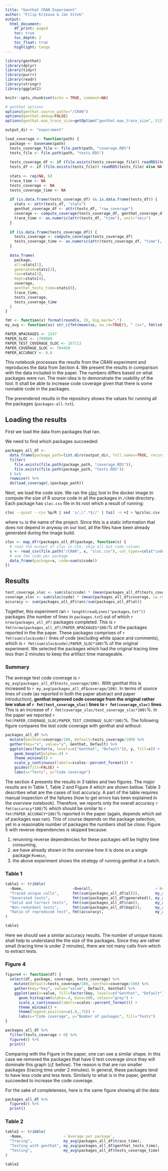 ```yaml
---
title: "Genthat CRAN Experiment"
author: "Filip Krikava & Jan Vitek"
output:
  html_document:
    df_print: paged
    toc: true
    toc_depth: 2
    toc_float: true
    highlight: tango
---
```


```r
library(genthat)
library(dplyr)
library(tidyr)
library(purrr)
library(readr)
library(stringr)
library(ggplot2)

knitr::opts_chunk$set(echo = TRUE, comment=NA)

# genthat options
options(genthat.source_paths="/CRAN")
options(genthat.debug=FALSE)
options(genthat.max_trace_size=getOption("genthat.max_trace_size", 512*1024))

output_dir <- "experiment"
```

```r
load_coverage <- function(path) {
  package <- basename(path)
  tests_coverage_file <- file.path(path, "coverage.RDS")
  tests_file <- file.path(path, "tests.RDS")
  
  tests_coverage_df <- if (file.exists(tests_coverage_file)) readRDS(tests_coverage_file) else NA
  tests_df <- if (file.exists(tests_file)) readRDS(tests_file) else NA
  
  stats <- rep(NA, 6)
  trace_time <- NA
  tests_coverage <- NA
  tests_coverage_time <- NA
  
  if (is.data.frame(tests_coverage_df) && is.data.frame(tests_df)) {
    stats <- attr(tests_df, "stats")
    genthat_coverage_df <- attr(tests_df, "raw_coverage")
    coverage <- compute_coverage(tests_coverage_df, genthat_coverage_df)
    trace_time <- as.numeric(attr(tests_df, "time"), unit="secs")
  } 
  
  if (is.data.frame(tests_coverage_df)) {
    tests_coverage <- compute_coverage(tests_coverage_df)
    tests_coverage_time <- as.numeric(attr(tests_coverage_df, "time"), unit="secs")
  }
  
  data_frame(
    package,
    all=stats[1], 
    generated=stats[2], 
    ran=stats[3], 
    kept=stats[4], 
    coverage, 
    genthat_tests_time=stats[6], 
    trace_time,
    tests_coverage, 
    tests_coverage_time
  )
}

fmt <- function(x) format(round(x, 2), big.mark=",")
my_avg <- function(xs) str_c(fmt(mean(xs, na.rm=TRUE)), " (s=", fmt(sd(xs, na.rm=TRUE)), ", m=", fmt(median(xs, na.rm=TRUE)), ")")
```

```r
PAPER_NPACKAGES <- 1547
PAPER_SLOC <- 1700000
PAPER_TEST_COVERAGE_SLOC <- 267113
PAPER_COVERAGE_SLOC <- 704450
PAPER_ACCURACY <- 0.8
```

This notebook processes the results from the CRAN experiment and reproduces the data from Section 4.
We present the results in comparison with the data included in the paper.
The numbers differs based on what packages were run.
The main idea is to demonstrate the usability of the tool.
It shall be able to increase code coverage given that there is some runnable code in the packages.

The prerendered results in the repository shows the values for running all the packages (`packages-all.txt`).

## Loading the results

First we load the data from packages that ran.

We need to find which packages succeeded:
```r
packages_all_df <- 
  data_frame(package_path=list.dirs(output_dir, full.names=TRUE, recursive=FALSE)) %>% 
  filter(
    file.exists(file.path(package_path, "coverage.RDS")), 
    file.exists(file.path(package_path, "tests.RDS"))
  ) %>%
  rowwise() %>%
  do(load_coverage(.$package_path))
```

Next, we load the code size.
We ran the [cloc](http://cloc.sourceforge.net/) tool in the docker image to compute the size of R source code in all the packages in `/CRAN` directory.
Each package has `sloc.csv` file in its root which a result of running:

```sh
cloc --quiet --csv %p/R | sed 's/,\".*$//' | tail -n +2 > %p/sloc.csv
```

where `%s` is the name of the project.
Since this is a static information that does not depend in anyway on our tool, all the files have been already generated during the image build.

```r
sloc <- map_dfr(packages_all_df$package, function(x) {
  # read the output of cloc in CSV, skip all but code column
  s <- read_csv(file.path("/CRAN", x, "sloc.csv"), col_types=cols("code"="i"))
  # sum the code per package
  data_frame(package=x, code=sum(s$code))
})
```

## Results

```r
test_coverage_sloc <- sum(sloc$code) * (mean(packages_all_df$tests_coverage, na.rm=T)/100)
coverage_sloc <- sum(sloc$code) * (mean(packages_all_df$coverage, na.rm=T)/100)
accuracy <- sum(packages_all_df$ran)/sum(packages_all_df$all)
```

Together, this experiment ran `r length(readLines("packages.txt"))` packages (the number of lines in `packages.txt`) out of which `r nrow(packages_all_df)` packages completed.
This is `r fmt(nrow(packages_all_df)/PAPER_NPACKAGES*100)`% of the packages reported in the the paper.
These packages comprises of `r fmt(sum(sloc$code))` lines of code (excluding white space and comments), which is `r fmt(sum(sloc$code)/PAPER_SLOC*100)`% of the original experiment.
We selected the packages which had the original tracing time less than 2 minutes to keep the artifact time manageable.

### Summary

The average test code coverage is `r my_avg(packages_all_df$tests_coverage/100)`.
With genthat this is increased to `r my_avg(packages_all_df$coverage/100)`.
In terms of source lines of code (as reported in both the paper abstract and paper introduction), **genthat improved code coverage from the original rather low value of `r fmt(test_coverage_sloc)` lines to `r fmt(coverage_sloc)` lines**.
This is an increase of `r fmt(coverage_sloc/test_coverage_sloc*100)`%.
In the paper we reported `r fmt(PAPER_COVERAGE_SLOC/PAPER_TEST_COVERAGE_SLOC*100)`%.
The following figure compares the test code coverage with genthat and without:

```r
packages_all_df %>%
  mutate(Genthat=coverage/100, Default=tests_coverage/100) %>%
  gather(key="x", value="y", Genthat, Default) %>%
  ggplot(aes(factor(x, levels=c("Genthat", "Default")), y, fill=x)) + 
    geom_boxplot(alpha=.4) +
    theme_minimal() +
    scale_y_continuous(labels=scales::percent_format()) +
    guides(fill=FALSE) +
    labs(x="Tests", y="Code coverage")
```

The section 4 presents the results in 3 tables and two figures.
The major results are in Table 1, Table 2 and Figure 4 which are shown bellow.
Table 3 describes what are the cases of lost accuracy.
A part of the table requires manual inspection of the failures (how to get errors has been explained in the _overview_ notebook).
Therefore, we reports only the overall accuracy `r fmt(accuracy*100)`% which should be similar to `r fmt(PAPER_ACCURACY*100)`% reported in the paper (again, depends which set of packages was ran).
This of course depends on the package selection, yet in a reasonable number of packages the numbers shall be close.
Figure 5 with reverse dependencies is skipped because:

1. rerunning reverse dependencies for these packages will be highly time consuming,
2. we have already shown in the _overview_ how it is done on a single package `Rvmmin`,
3. the above experiment shows the strategy of running genthat in a batch.

### Table 1

```r
table1 <- tribble(
  ~Name,                      ~Overall,                            ~`Average per package`,
  "Traced unique calls",      fmt(sum(packages_all_df$all)),       my_avg(packages_all_df$all),
  "Generated tests",          fmt(sum(packages_all_df$generated)), my_avg(packages_all_df$generated),
  "Valid and Correct tests",  fmt(sum(packages_all_df$ran)),       my_avg(packages_all_df$ran),
  "Non-redundant tests",      fmt(sum(packages_all_df$kept)),      my_avg(packages_all_df$kept),
  "Ratio of reproduced test", fmt(accuracy),                       my_avg(packages_all_df$ran/packages_all_df$all)
)

table1
```

Here we should see a similar accuracy results.
The number of unique traces shall help to understand the the size of the packages.
Since they are rather small (tracing time is under 2 minutes), there are not many calls from which to extract tests.

### Figure 4

```r
figure4 <- function(df) {
  select(df, package, coverage, tests_coverage) %>%
    mutate(Default=tests_coverage/100, Genthat=coverage/100) %>%
    gather(key="key", value="value", Default, Genthat) %>%
    ggplot(aes(x=value, fill=factor(key, levels=c("Genthat", "Default")))) + 
      geom_histogram(alpha=.4, bins=100, colour="grey") + 
      scale_x_continuous(labels=scales::percent_format()) +
      theme_minimal() +
      theme(legend.position=c(.8,.75)) +
      labs(x="Code coverage", y="Number of packages", fill="Tests")
}
```

```r
packages_all_df %>%
  filter(tests_coverage > 0) %>%
  figure4() %>%
  print()
```

Comparing with the Figure in the paper, one can see a similar shape.
In this case we removed the packages that have 0 test coverage since they will dominate this graph (_cf._ bellow).
The reason is that are run smaller packages (tracing time under 2 minutes).
In general, these packages tend to have less code and less tests.
Similarly to what is in the paper, genthat succeeded to increase the code coverage.

For the sake of completeness, here is the same figure showing all the data:
```r
packages_all_df %>%
  figure4() %>%
  print()
```


### Table 2

```r
table2 <- tribble(
  ~Name,                  ~`Average per package`,
  "Tracing",              my_avg(packages_all_df$trace_time),
  "Testing with genthat", my_avg(packages_all_df$genthat_tests_time),
  "Testing",              my_avg(packages_all_df$tests_coverage_time)
)

table2
```

